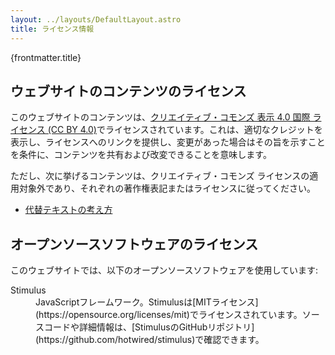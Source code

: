 ```yaml
---
layout: ../layouts/DefaultLayout.astro
title: ライセンス情報
---
```



<PageTitle>
  {frontmatter.title}
</PageTitle>

<Prose>

  ## ウェブサイトのコンテンツのライセンス

  このウェブサイトのコンテンツは、[クリエイティブ・コモンズ 表示 4.0 国際 ライセンス (CC BY 4.0)](https://creativecommons.org/licenses/by/4.0/deed.ja)でライセンスされています。これは、適切なクレジットを表示し、ライセンスへのリンクを提供し、変更があった場合はその旨を示すことを条件に、コンテンツを共有および改変できることを意味します。
  
  ただし、次に挙げるコンテンツは、クリエイティブ・コモンズ ライセンスの適用対象外であり、それぞれの著作権表記またはライセンスに従ってください。
  
  - [代替テキストの考え方](/accessibility-guidelines/alternative-text.html)

  ## オープンソースソフトウェアのライセンス

  このウェブサイトでは、以下のオープンソースソフトウェアを使用しています:

  <dl>
    <dt>Stimulus</dt>
    <dd>JavaScriptフレームワーク。Stimulusは[MITライセンス](https://opensource.org/licenses/mit)でライセンスされています。ソースコードや詳細情報は、[StimulusのGitHubリポジトリ](https://github.com/hotwired/stimulus)で確認できます。</dd>
  </dl>

</Prose>
